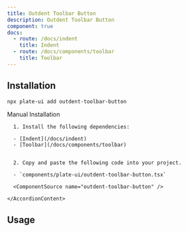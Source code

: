 ```yaml
---
title: Outdent Toolbar Button
description: Outdent Toolbar Button
component: true
docs:
  - route: /docs/indent
    title: Indent
  - route: /docs/components/toolbar
    title: Toolbar
---
```


<ComponentPreview name="playground-demo" id="indent" />

## Installation

```bash
npx plate-ui add outdent-toolbar-button
```

<Accordion type="single" collapsible>
  <AccordionItem value="manual-installation">
    <AccordionTrigger>Manual Installation</AccordionTrigger>
    <AccordionContent>

      1. Install the following dependencies:

      - [Indent](/docs/indent)
      - [Toolbar](/docs/components/toolbar)


      2. Copy and paste the following code into your project.

      - `components/plate-ui/outdent-toolbar-button.tsx`

      <ComponentSource name="outdent-toolbar-button" />

    </AccordionContent>

  </AccordionItem>
</Accordion>

## Usage

<ComponentSource name="fixed-toolbar-buttons" />
